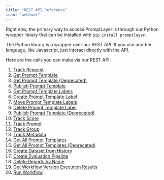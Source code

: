 ```yaml
---
title: "REST API Reference"
icon: "webhook"
---
```


Right now, the primary way to access PromptLayer is through our Python wrapper library that can be installed with `pip install promptlayer`.

The Python library is a wrapper over our REST API. If you use another language, like Javascript, just interact directly with the API.

Here are the calls you can make via our REST API:

1. [Track Request](/reference/track-request)
2. [Get Prompt Template](/reference/templates-get)
3. [Get Prompt Template (Deprecated)](/reference/get-prompt-template)
4. [Publish Prompt Template](/reference/templates-publish)
5. [Get Prompt Template Labels](/reference/templates-labels-get)
6. [Create Prompt Template Label](/reference/prompt-labels-create)
7. [Move Prompt Template Labels](/reference/prompt-labels-patch)
8. [Delete Prompt Template Label](/reference/prompt-labels-delete)
9. [Publish Prompt Template (Deprecated)](/reference/publish-prompt-template)
10. [Track Score](/reference/track-score)
11. [Track Prompt](/reference/track-prompt)
12. [Track Group](/reference/track-group)
13. [Track Metadata](/reference/track-metadata)
14. [Get All Prompt Templates](/reference/list-prompt-templates)
15. [Get All Prompt Templates (Deprecated)](/reference/get-prompts)
16. [Create Dataset from History](/reference/dataset-from-filter-params)
17. [Create Evaluation Pipeline](/reference/create-reports)
18. [Delete Reports by Name](/reference/delete-reports-by-name)
19. [Get Workflow Version Execution Results](/reference/workflow-version-execution-results)
20. [Run Workflow](/reference/run-workflow)
